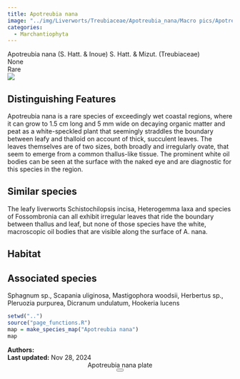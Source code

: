 ```yaml
---
title: Apotreubia nana
image: "../img/Liverworts/Treubiaceae/Apotreubia_nana/Macro pics/Apotreubia-DBLT.jpeg"
categories:
  - Marchantiophyta
---
```


<div class="info-panel">
 <div class="info-top">
  <div class="taxon-scientific"><span class="taxon-name">Apotreubia nana</span> <span class="taxon-authority">(S. Hatt. &amp; Inoue) S. Hatt. &amp; Mizut.</span> <span class="taxon-family">(Treubiaceae)</span></div>
  <div class="taxon-common">None</div>
 </div>
 <div class="info-bottom">
  <div class="taxon-qnd"></div>
  <div class="taxon-abundance">Rare</div>
 </div>
</div>
<div class="imerss-content-frame">
 <div class="imerss-image-header">
  <div class="imerss-image-holder imerss-column-left" data-toggle="tooltip" style="background-image: url(../img/Liverworts/Treubiaceae/Apotreubia_nana/Macro pics/Apotreubia-DBLT.jpeg)" title="Daniel Tucker">
  </div>

  <div class="imerss-image-holder imerss-column-right" data-toggle="tooltip" style="background-image: url(../img/Liverworts/Treubiaceae/Apotreubia_nana/Macro pics/Apotreubia-BJ.jpg)" title="Braden Judson">
  </div>
 
 </div>
 <div class="imerss-content-lower">
  <div class="imerss-column-left">
  <div class="tab-microscope" data-micromodal-trigger="modal-plate">
  <img src="../img/bryo guide microscope.png"/>
  </div>

<h2>Distinguishing Features</h2>

Apotreubia nana is a rare species of exceedingly wet coastal regions, where it can grow to 1.5 cm long and 5 mm wide  on decaying organic matter and peat as a white-speckled plant that seemingly straddles the boundary between leafy and thalloid on account of thick, succulent leaves. The leaves themselves are of two sizes, both broadly and irregularly ovate, that seem to emerge from a common thallus-like tissue. The prominent white oil bodies can be seen at the surface with the naked eye and are diagnostic for this species in the region. 

<h2>Similar species</h2>

The leafy liverworts Schistochilopsis incisa, Heterogemma laxa and species of Fossombronia can all exhibit irregular leaves that ride the boundary between thallus and leaf, but none of those species have the white, macroscopic oil bodies that are visible along the surface of A. nana. 

<h2>Habitat</h2>



<h2>Associated species</h2>

Sphagnum sp., Scapania uliginosa, Mastigophora woodsii, Herbertus sp., Pleruozia purpurea, Dicranum undulatum, Hookeria lucens
</div>

<div class="imerss-column-right">

<div class="imerss-image-holder imerss-column-right" data-toggle="tooltip" style="background-image: url(../img/Liverworts/Treubiaceae/Apotreubia_nana/Macro pics/Apotreubia-BMS.jpeg)" title="Brian Starzomski">
</div>

<div class="imerss-map-holder">
```r
setwd("..")
source("page_functions.R")
map = make_species_map("Apotreubia nana")
map
```
</div>

</div>

</div>
</div>

<div class="taxon-footer">
 <div class="taxon-authors"><b>Authors:</b> <span></span></div>
 <div class="taxon-update"><b>Last updated:</b> <span>Nov 28, 2024</span></div>
</div>

<div class="modal micromodal-slide" id="modal-plate" aria-hidden="true">
 <div class="modal__overlay" tabindex="-1" data-micromodal-close>
  <div class="modal__container" role="dialog" aria-modal="true" aria-labelledby="modal-plate-title" >
   <header class="modal__header">
   <div class="modal__title" id="modal-plate-title">
  Apotreubia nana plate
   </div>
   <button class="modal__close" aria-label="Close" data-micromodal-close></button>
   </header>
  <div class="modal__content" id="modal-plate-content">
   <div class="imerss-image-holder" data-toggle="tooltip" style="background-image: url(../img/)" title="">
  </div>
  </div>
  </div>
 </div>
</div>

<script src="../js/micromodal.min.js"></script>
<link href="../css/style-taxon.css" rel="stylesheet">
<link href="../css/micromodal.css" rel="stylesheet">

<script>
MicroModal.init();
</script>


